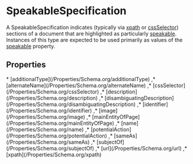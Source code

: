 # SpeakableSpecification

A SpeakableSpecification indicates (typically via <a class="localLink" href="/xpath">xpath</a> or <a class="localLink" href="/cssSelector">cssSelector</a>) sections of a document that are highlighted as particularly <a class="localLink" href="/speakable">speakable</a>. Instances of this type are expected to be used primarily as values of the <a class="localLink" href="/speakable">speakable</a> property.

## Properties

<Grid>
* [additionalType](/Properties/Schema.org/additionalType)
,* [alternateName](/Properties/Schema.org/alternateName)
,* [cssSelector](/Properties/Schema.org/cssSelector)
,* [description](/Properties/Schema.org/description)
,* [disambiguatingDescription](/Properties/Schema.org/disambiguatingDescription)
,* [identifier](/Properties/Schema.org/identifier)
,* [image](/Properties/Schema.org/image)
,* [mainEntityOfPage](/Properties/Schema.org/mainEntityOfPage)
,* [name](/Properties/Schema.org/name)
,* [potentialAction](/Properties/Schema.org/potentialAction)
,* [sameAs](/Properties/Schema.org/sameAs)
,* [subjectOf](/Properties/Schema.org/subjectOf)
,* [url](/Properties/Schema.org/url)
,* [xpath](/Properties/Schema.org/xpath)

</Grid>

